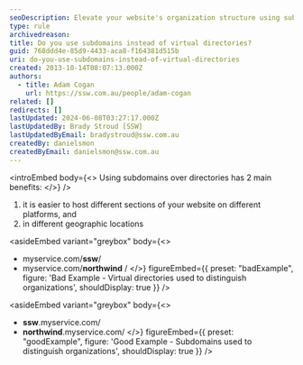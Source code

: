 ```yaml
---
seoDescription: Elevate your website's organization structure using subdomains instead of virtual directories, streamlining hosting and geographic location management.
type: rule
archivedreason:
title: Do you use subdomains instead of virtual directories?
guid: 768ddd4e-85d9-4433-aca8-f164381d515b
uri: do-you-use-subdomains-instead-of-virtual-directories
created: 2013-10-14T08:07:13.000Z
authors:
  - title: Adam Cogan
    url: https://ssw.com.au/people/adam-cogan
related: []
redirects: []
lastUpdated: 2024-06-08T03:27:17.000Z
lastUpdatedBy: Brady Stroud [SSW]
lastUpdatedByEmail: bradystroud@ssw.com.au
createdBy: danielsmon
createdByEmail: danielsmon@ssw.com.au
---
```


<introEmbed
  body={<>
Using subdomains over directories has 2 main benefits:
  </>}
/>
1. it is easier to host different sections of your website on different platforms, and
2. in different geographic locations

<asideEmbed
  variant="greybox"
  body={<>
    
- myservice&#46;com/**ssw**/
- myservice&#46;com/**northwind** /
  </>}
  figureEmbed={{
    preset: "badExample",
    figure: 'Bad Example - Virtual directories used to distinguish organizations',
    shouldDisplay: true
  }}
/>

<asideEmbed
  variant="greybox"
  body={<>
    
- **ssw**&#46;myservice.com/
- **northwind**&#46;myservice.com/
  </>}
  figureEmbed={{
    preset: "goodExample",
    figure: 'Good Example - Subdomains used to distinguish organizations',
    shouldDisplay: true
  }}
/>
